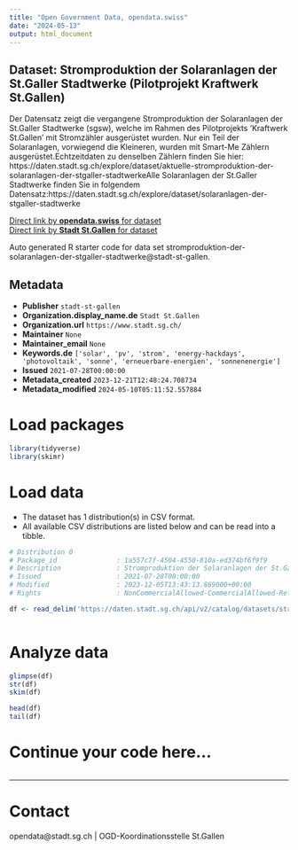 ```yaml
---
title: "Open Government Data, opendata.swiss"
date: "2024-05-13"
output: html_document
---
```


## Dataset: Stromproduktion der Solaranlagen der St.Galler Stadtwerke (Pilotprojekt Kraftwerk St.Gallen)

Der Datensatz zeigt die vergangene Stromproduktion der Solaranlagen der St.Galler Stadtwerke (sgsw), welche im Rahmen des Pilotprojekts 'Kraftwerk St.Gallen' mit Stromzähler ausgerüstet wurden. Nur ein Teil der Solaranlagen, vorwiegend die Kleineren, wurden mit Smart-Me Zählern ausgerüstet.Echtzeitdaten zu denselben Zählern finden Sie hier: https://daten.stadt.sg.ch/explore/dataset/aktuelle-stromproduktion-der-solaranlagen-der-stgaller-stadtwerkeAlle Solaranlagen der St.Galler Stadtwerke finden Sie in folgendem Datensatz:https://daten.stadt.sg.ch/explore/dataset/solaranlagen-der-stgaller-stadtwerke

[Direct link by **opendata.swiss** for dataset](https://opendata.swiss/de/dataset/stromproduktion-der-solaranlagen-der-st-galler-stadtwerke-pilotprojekt-kraftwerk-st-gallen)<br>
[Direct link by **Stadt St.Gallen** for dataset](https://daten.stadt.sg.ch/explore/dataset/stromproduktion-der-solaranlagen-der-stgaller-stadtwerke/)

Auto generated R starter code for data set stromproduktion-der-solaranlagen-der-stgaller-stadtwerke@stadt-st-gallen.

## Metadata

- **Publisher** `stadt-st-gallen`
- **Organization.display_name.de** `Stadt St.Gallen`
- **Organization.url** `https://www.stadt.sg.ch/`
- **Maintainer** `None`
- **Maintainer_email** `None`
- **Keywords.de** `['solar', 'pv', 'strom', 'energy-hackdays', 'photovoltaik', 'sonne', 'erneuerbare-energien', 'sonnenenergie']`
- **Issued** `2021-07-28T00:00:00`
- **Metadata_created** `2023-12-21T12:48:24.708734`
- **Metadata_modified** `2024-05-10T05:11:52.557884`


# Load packages

```r

library(tidyverse)
library(skimr)

```

# Load data

-   The dataset has 1 distribution(s) in CSV format.
-   All available CSV distributions are listed below and can be read into a tibble.

```r

# Distribution 0
# Package_id               : 1a557c7f-4504-4550-810a-ed374bf6f9f9
# Description              : Stromproduktion der Solaranlagen der St.Galler Stadtwerke (Pilotprojekt Kraftwerk St.Gallen) (csv)
# Issued                   : 2021-07-28T00:00:00
# Modified                 : 2023-12-05T13:43:13.869000+00:00
# Rights                   : NonCommercialAllowed-CommercialAllowed-ReferenceRequired

df <- read_delim('https://daten.stadt.sg.ch/api/v2/catalog/datasets/stromproduktion-der-solaranlagen-der-stgaller-stadtwerke/exports/csv')



```

# Analyze data

```r

glimpse(df)
str(df)
skim(df)

head(df)
tail(df)

```

# Continue your code here...

```r

```

------------------------------------------------------------------------

# Contact

opendata@stadt.sg.ch | OGD-Koordinationsstelle St.Gallen
